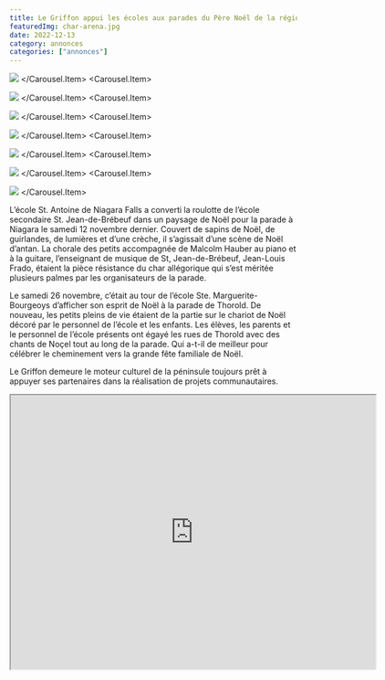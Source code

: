 ```yaml
---
title: Le Griffon appui les écoles aux parades du Père Noël de la région du Niagara
featuredImg: char-arena.jpg
date: 2022-12-13
category: annonces
categories: ["annonces"]
---
```



<Carousel className="mb-5 bg-black">
<Carousel.Item>

![](./char-arena.jpg)
</Carousel.Item>
<Carousel.Item>

![](./affiche-smb.jpg)
</Carousel.Item>
<Carousel.Item>

![](./char-avec-jeff-burch.jpg)
</Carousel.Item>
<Carousel.Item>

![](./img_20221127_085619.jpg)
</Carousel.Item>
<Carousel.Item>

![](./img_20221127_085622.jpg)
</Carousel.Item>
<Carousel.Item>

![](./img_20221127_090707_965.jpg)
</Carousel.Item>
<Carousel.Item>

![](./img_20221127_090707_981.jpg)
</Carousel.Item>
</Carousel>

L’école St. Antoine de Niagara Falls a converti la roulotte de l’école secondaire St. Jean-de-Brébeuf dans un paysage de Noël pour la parade à Niagara le samedi 12 novembre dernier. Couvert de sapins de Noël, de guirlandes, de lumières et d’une crèche, il s’agissait d’une scène de Noël d’antan. La chorale des petits accompagnée de Malcolm Hauber au piano et à la guitare, l’enseignant de musique de St, Jean-de-Brébeuf, Jean-Louis Frado, étaient la pièce résistance du char allégorique qui s’est méritée plusieurs palmes par les organisateurs de la parade.

Le samedi 26 novembre, c’était au tour de l’école Ste. Marguerite-Bourgeoys d’afficher son esprit de Noël à la parade de Thorold. De nouveau, les petits pleins de vie étaient de la partie sur le chariot de Noël décoré par le personnel de l’école et les enfants. Les élèves, les parents et le personnel de l’école présents ont égayé les rues de Thorold avec des chants de Noçel tout au long de la parade. Qui a-t-il de meilleur pour célébrer le cheminement vers la grande fête familiale de Noël.

Le Griffon demeure le moteur culturel de la péninsule toujours prêt à appuyer ses partenaires dans la réalisation de projets communautaires.

<iframe src="https://drive.google.com/file/d/18QS95bbaahU1fQxzuo2GPB7IkOZK_Dqk/preview" width="640" height="480" className="d-flex mx-auto" />